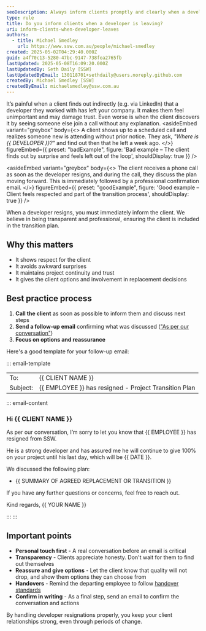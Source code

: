 ```yaml
---
seoDescription: Always inform clients promptly and clearly when a developer leaves, ensuring transparency and maintaining trust.
type: rule
title: Do you inform clients when a developer is leaving?
uri: inform-clients-when-developer-leaves
authors:
  - title: Michael Smedley
    url: https://www.ssw.com.au/people/michael-smedley
created: 2025-05-02T04:29:40.000Z
guid: a4f70c13-5280-47bc-9147-738fea2765fb
lastUpdated: 2025-05-08T16:09:20.000Z
lastUpdatedBy: Seth Daily [SSW]
lastUpdatedByEmail: 130118701+sethdaily@users.noreply.github.com
createdBy: Michael Smedley [SSW]
createdByEmail: michaelsmedley@ssw.com.au
---
```


It’s painful when a client finds out indirectly (e.g. via LinkedIn) that a developer they worked with has left your company. It makes them feel unimportant and may damage trust. Even worse is when the client discovers it by seeing someone else join a call without any explanation.
<asideEmbed
  variant="greybox"
  body={<>
    A client shows up to a scheduled call and realizes someone new is attending without prior notice. They ask, _"Where is {{ DEVELOPER }}?"_ and find out then that he left a week ago.
  </>}
  figureEmbed={{
    preset: "badExample",
    figure: 'Bad example – The client finds out by surprise and feels left out of the loop',
    shouldDisplay: true
  }}
/>

<asideEmbed
  variant="greybox"
  body={<>
    The client receives a phone call as soon as the developer resigns, and during the call, they discuss the plan moving forward. This is immediately followed by a professional confirmation email.
  </>}
  figureEmbed={{
    preset: "goodExample",
    figure: 'Good example – Client feels respected and part of the transition process',
    shouldDisplay: true
  }}
/>

When a developer resigns, you must immediately inform the client. We believe in being transparent and professional, ensuring the client is included in the transition plan.

## Why this matters

* It shows respect for the client
* It avoids awkward surprises
* It maintains project continuity and trust
* It gives the client options and involvement in replacement decisions

## Best practice process

1. **Call the client** as soon as possible to inform them and discuss next steps
2. **Send a follow-up email** confirming what was discussed (["As per our conversation"](/as-per-our-conversation-emails))
3. **Focus on options and reassurance**

Here's a good template for your follow-up email:

::: email-template

|          |     |
| -------- | --- |
| To:      | {{ CLIENT NAME }} |
| Subject: | {{ EMPLOYEE }} has resigned - Project Transition Plan |
::: email-content

### Hi {{ CLIENT NAME }}

As per our conversation, I’m sorry to let you know that {{ EMPLOYEE }} has resigned from SSW.

He is a strong developer and has assured me he will continue to give 100% on your project until his last day, which will be {{ DATE }}.

We discussed the following plan:
* {{ SUMMARY OF AGREED REPLACEMENT OR TRANSITION }}

If you have any further questions or concerns, feel free to reach out.

Kind regards,
{{ YOUR NAME }}

:::
:::

## Important points

* **Personal touch first** - A real conversation before an email is critical
* **Transparency** - Clients appreciate honesty. Don't wait for them to find out themselves
* **Reassure and give options** - Let the client know that quality will not drop, and show them options they can choose from
* **Handovers** - Remind the departing employee to follow [handover standards](/hand-over-projects)
* **Confirm in writing** - As a final step, send an email to confirm the conversation and actions

By handling developer resignations properly, you keep your client relationships strong, even through periods of change.
